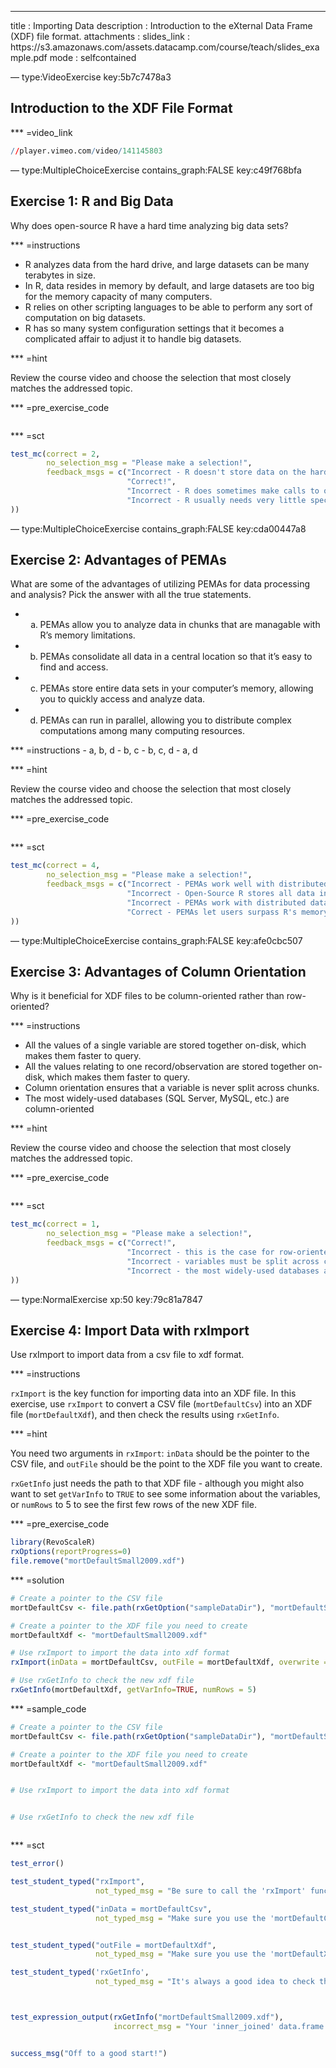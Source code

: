 ---
title       : Importing Data
description : Introduction to the eXternal Data Frame (XDF) file format.
attachments :
  slides_link : https://s3.amazonaws.com/assets.datacamp.com/course/teach/slides_example.pdf
mode        : selfcontained



--- type:VideoExercise key:5b7c7478a3

## Introduction to the XDF File Format 

*** =video_link

```r
//player.vimeo.com/video/141145803
```






--- type:MultipleChoiceExercise contains_graph:FALSE key:c49f768bfa

## Exercise 1: R and Big Data

Why does open-source R have a hard time analyzing big data sets?

*** =instructions

- R analyzes data from the hard drive, and large datasets can be many terabytes in size.
- In R, data resides in memory by default, and large datasets are too big for the memory capacity of many computers.
- R relies on other scripting languages to be able to perform any sort of computation on big datasets. 
- R has so many system configuration settings that it becomes a complicated affair to adjust it to handle big datasets. 

*** =hint

Review the course video and choose the selection that most closely matches the addressed topic.

*** =pre_exercise_code

```r
```

*** =sct

```r

test_mc(correct = 2, 
        no_selection_msg = "Please make a selection!", 
        feedback_msgs = c("Incorrect - R doesn't store data on the hard drive by default.",
                          "Correct!",
                          "Incorrect - R does sometimes make calls to other programming languages, but that usually *improves* R's performance.",
                          "Incorrect - R usually needs very little special configuration."
))

```






--- type:MultipleChoiceExercise contains_graph:FALSE key:cda00447a8

## Exercise 2: Advantages of PEMAs

What are some of the advantages of utilizing PEMAs for data processing and 
analysis? Pick the answer with all the true statements.

- a. PEMAs allow you to analyze data in chunks that are managable with R's memory limitations.
- b. PEMAs consolidate all data in a central location so that it's easy to find and access. 
- c. PEMAs store entire data sets in your computer's memory, allowing you to quickly access and analyze data.
- d. PEMAs can run in parallel, allowing you to distribute complex computations among many computing resources.


*** =instructions
- a, b, d
- b, c
- b, c, d
- a, d

*** =hint

Review the course video and choose the selection that most closely matches the addressed topic.

*** =pre_exercise_code

```r
```

*** =sct

```r

test_mc(correct = 4, 
        no_selection_msg = "Please make a selection!", 
        feedback_msgs = c("Incorrect - PEMAs work well with distributed data.",
                          "Incorrect - Open-Source R stores all data in memory, but PEMAs work regardless of where the data is stored.",
                          "Incorrect - PEMAs work with distributed data, whether in memory or on hard drives.",
                          "Correct - PEMAs let users surpass R's memory limits and work in parallel."
))

```






--- type:MultipleChoiceExercise contains_graph:FALSE key:afe0cbc507

## Exercise 3: Advantages of Column Orientation

Why is it beneficial for XDF files to be column-oriented rather than row-oriented?


*** =instructions

- All the values of a single variable are stored together on-disk, which makes 
  them faster to query.
- All the values relating to one record/observation are stored together on-disk, 
  which makes them faster to query.
- Column orientation ensures that a variable is never split across chunks.
- The most widely-used databases (SQL Server, MySQL, etc.) are column-oriented


*** =hint

Review the course video and choose the selection that most closely matches the addressed topic.

*** =pre_exercise_code

```r
```

*** =sct

```r

test_mc(correct = 1, 
        no_selection_msg = "Please make a selection!", 
        feedback_msgs = c("Correct!",
                          "Incorrect - this is the case for row-oriented data.",
                          "Incorrect - variables must be split across chunks in order to take advantage of distributed computation.",
                          "Incorrect - the most widely-used databases are all row-oriented (although column-oriented databases are becoming increasingly popular)"
))

```








--- type:NormalExercise xp:50 key:79c81a7847

## Exercise 4: Import Data with rxImport

Use rxImport to import data from a csv file to xdf format.

*** =instructions

`rxImport` is the key function for importing data into an XDF file. In this
exercise, use `rxImport` to convert a CSV file (`mortDefaultCsv`) into an XDF
file (`mortDefaultXdf`), and then check the results using `rxGetInfo`.


*** =hint

You need two arguments in `rxImport`: `inData` should be the pointer to the CSV
file, and `outFile` should be the point to the XDF file you want to create.

`rxGetInfo` just needs the path to that XDF file - although you might also want
to set `getVarInfo` to `TRUE` to see some information about the variables, or
`numRows` to 5 to see the first few rows of the new XDF file.



*** =pre_exercise_code
```r
library(RevoScaleR)
rxOptions(reportProgress=0)
file.remove("mortDefaultSmall2009.xdf")
```

*** =solution
```r
# Create a pointer to the CSV file
mortDefaultCsv <- file.path(rxGetOption("sampleDataDir"), "mortDefaultSmall2009.csv")

# Create a pointer to the XDF file you need to create
mortDefaultXdf <- "mortDefaultSmall2009.xdf"

# Use rxImport to import the data into xdf format
rxImport(inData = mortDefaultCsv, outFile = mortDefaultXdf, overwrite = TRUE)

# Use rxGetInfo to check the new xdf file
rxGetInfo(mortDefaultXdf, getVarInfo=TRUE, numRows = 5)
```

*** =sample_code
```r
# Create a pointer to the CSV file
mortDefaultCsv <- file.path(rxGetOption("sampleDataDir"), "mortDefaultSmall2009.csv")

# Create a pointer to the XDF file you need to create
mortDefaultXdf <- "mortDefaultSmall2009.xdf"


# Use rxImport to import the data into xdf format


# Use rxGetInfo to check the new xdf file



```

*** =sct

```r

test_error()

test_student_typed("rxImport",
                   not_typed_msg = "Be sure to call the 'rxImport' function!")

test_student_typed("inData = mortDefaultCsv",
                   not_typed_msg = "Make sure you use the 'mortDefaultCsv' object as your 'inData' argument. It's a pointer to the CSV file we're trying to import.")


test_student_typed("outFile = mortDefaultXdf",
                   not_typed_msg = "Make sure you use the 'mortDefaultXdf' object as your 'outFile' argument. It's just the path to the XDF file we're trying to create.")

test_student_typed('rxGetInfo',
                   not_typed_msg = "It's always a good idea to check that your file was imported correctly, so use the function 'rxGetInfo' on your new XDF file (mortDefaultXdf).")



test_expression_output(rxGetInfo("mortDefaultSmall2009.xdf"),
                       incorrect_msg = "Your 'inner_joined' data.frame doesn't seem to have the right number of rows - check your code again.")


success_msg("Off to a good start!")


```




















